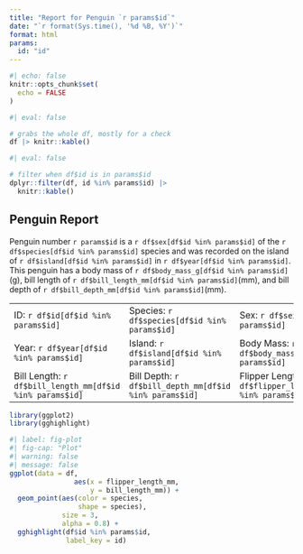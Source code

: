 ```yaml
---
title: "Report for Penguin `r params$id`"
date: "`r format(Sys.time(), '%d %B, %Y')`"
format: html
params:
  id: "id"
---
```


```r
#| echo: false
knitr::opts_chunk$set(
  echo = FALSE
)
```


```r
#| eval: false

# grabs the whole df, mostly for a check
df |> knitr::kable()
```

```r
#| eval: false

# filter when df$id is in params$id
dplyr::filter(df, id %in% params$id) |>  
  knitr::kable()
```

## Penguin Report

Penguin number `r params$id` is a `r df$sex[df$id %in% params$id]` of the `r df$species[df$id %in% params$id]` species and was recorded on the island of `r df$island[df$id %in% params$id]` in `r df$year[df$id %in% params$id]`. This penguin has a body mass of `r df$body_mass_g[df$id %in% params$id]`(g), bill length of `r df$bill_length_mm[df$id %in% params$id]`(mm), and bill depth of `r df$bill_depth_mm[df$id %in% params$id]`(mm).

|                                                          |                                                        |                                                                |
|-----------------------|----------------------|---------------------------|
| ID: `r df$id[df$id %in% params$id]`                      | Species: `r df$species[df$id %in% params$id]`          | Sex: `r df$sex[df$id %in% params$id]`                          |
| Year: `r df$year[df$id %in% params$id]`                  | Island: `r df$island[df$id %in% params$id]`            | Body Mass: `r df$body_mass_g[df$id %in% params$id]`            |
| Bill Length: `r df$bill_length_mm[df$id %in% params$id]` | Bill Depth: `r df$bill_depth_mm[df$id %in% params$id]` | Flipper Length: `r df$flipper_length_mm[df$id %in% params$id]` |

```r
library(ggplot2)
library(gghighlight)
```


```r
#| label: fig-plot
#| fig-cap: "Plot"
#| warning: false
#| message: false
ggplot(data = df,
                aes(x = flipper_length_mm,
                    y = bill_length_mm)) +
  geom_point(aes(color = species,
                 shape = species),
             size = 3,
             alpha = 0.8) +
  gghighlight(df$id %in% params$id,
              label_key = id)
```
